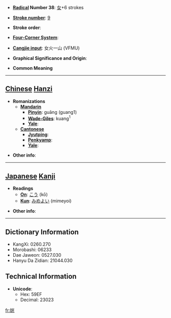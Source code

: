* '''[[Wiktionary:Chinese radical index| Radical]] Number 38''': [[Wiktionary:Chinese radical index 女|女]]+6 strokes

* '''[[Wiktionary:Chinese total strokes index|Stroke number]]''': [[Wiktionary:Chinese total strokes index 9|9]]

* '''Stroke order''': 

* '''[[Wiktionary:Chinese four corner index|Four-Corner System]]''': 

* '''[[Wiktionary:Chinese Cangjie index|Cangjie input]]''': 女火一山 (VFMU)

* '''Graphical Significance and Origin''': 

* '''Common Meaning'''

----

== [[Chinese]] [[Hanzi]] ==

* '''Romanizations'''
** '''[[Mandarin]]'''
*** '''[[Pinyin]]''': guāng (guang1)
*** '''[[Wade-Giles]]''': kuang<sup>1</sup>
*** '''[[Yale]]''': 
** '''[[Cantonese]]'''
*** '''[[Jyutping]]''':
*** '''[[Penkyamp]]''': 
*** '''[[Yale]]''': 

* '''Other info''': 

----

== [[Japanese]] [[Kanji]] ==

* '''Readings'''
** '''[[On]]''': [[こう]] (kō)
** '''[[Kun]]''': [[みめよい]] (mimeyoi)

* '''Other info''':  

----

== Dictionary Information ==

* KangXi: 0260.270
* Morobashi: 06233
* Dae Jaweon: 0527.030
* Hanyu Da Zidian: 21044.030

== Technical Information ==

* '''Unicode''':
** Hex: 59EF
** Decimal: 23023

[[fr:姯]]